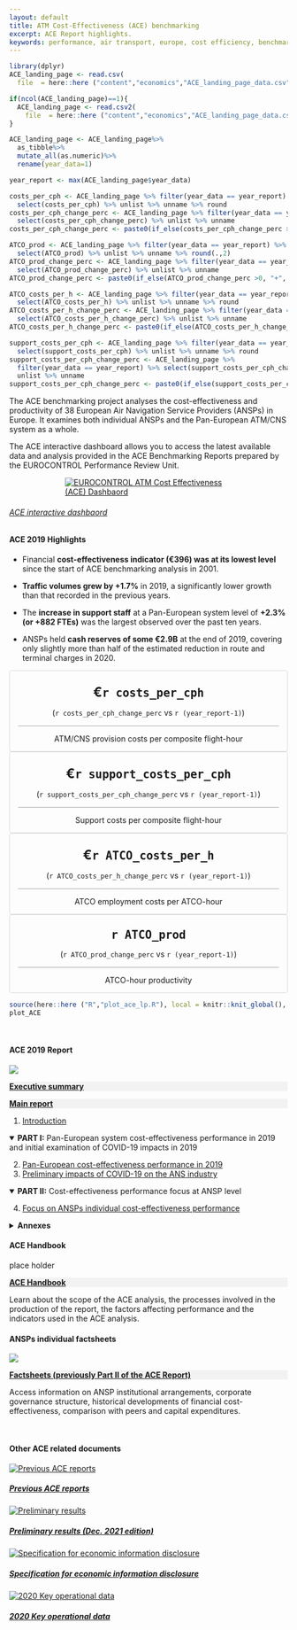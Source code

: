 ```yaml
---
layout: default
title: ATM Cost-Effectiveness (ACE) benchmarking
excerpt: ACE Report highlights.
keywords: performance, air transport, europe, cost efficiency, benchmarking
---
```



<style type="text/css">
.scorecard-box {
     <!-- margin-left: 30px;  -->
     <!-- margin-right: 30px;  -->
     padding: 0px;
     text-align: center;
     border: solid 1px #D9D9D9;
     border-radius: 4px

}


</style>

<!-- retrieve latest ACE data -->
```r
library(dplyr)
ACE_landing_page <- read.csv(
  file  = here::here ("content","economics","ACE_landing_page_data.csv")) 

if(ncol(ACE_landing_page)==1){
  ACE_landing_page <- read.csv2(
    file  = here::here ("content","economics","ACE_landing_page_data.csv")) 
}

ACE_landing_page <- ACE_landing_page%>%
  as_tibble%>%
  mutate_all(as.numeric)%>%
  rename(year_data=1)

year_report <- max(ACE_landing_page$year_data)

costs_per_cph <- ACE_landing_page %>% filter(year_data == year_report) %>%
  select(costs_per_cph) %>% unlist %>% unname %>% round
costs_per_cph_change_perc <- ACE_landing_page %>% filter(year_data == year_report) %>%
  select(costs_per_cph_change_perc) %>% unlist %>% unname 
costs_per_cph_change_perc <- paste0(if_else(costs_per_cph_change_perc >0, "+", ""), round(costs_per_cph_change_perc*100,if_else(costs_per_cph_change_perc >=1, 0, 1)),"%")

ATCO_prod <- ACE_landing_page %>% filter(year_data == year_report) %>%
  select(ATCO_prod) %>% unlist %>% unname %>% round(.,2)
ATCO_prod_change_perc <- ACE_landing_page %>% filter(year_data == year_report) %>%
  select(ATCO_prod_change_perc) %>% unlist %>% unname
ATCO_prod_change_perc <- paste0(if_else(ATCO_prod_change_perc >0, "+", ""), round(ATCO_prod_change_perc*100,if_else(ATCO_prod_change_perc >=1, 0, 1)),"%")

ATCO_costs_per_h <- ACE_landing_page %>% filter(year_data == year_report) %>%
  select(ATCO_costs_per_h) %>% unlist %>% unname %>% round
ATCO_costs_per_h_change_perc <- ACE_landing_page %>% filter(year_data == year_report) %>%
  select(ATCO_costs_per_h_change_perc) %>% unlist %>% unname
ATCO_costs_per_h_change_perc <- paste0(if_else(ATCO_costs_per_h_change_perc >0, "+", ""), round(ATCO_costs_per_h_change_perc*100,if_else(ATCO_costs_per_h_change_perc >=1, 0, 1)),"%")

support_costs_per_cph <- ACE_landing_page %>% filter(year_data == year_report) %>%
  select(support_costs_per_cph) %>% unlist %>% unname %>% round
support_costs_per_cph_change_perc <- ACE_landing_page %>%
  filter(year_data == year_report) %>% select(support_costs_per_cph_change_perc) %>%
  unlist %>% unname 
support_costs_per_cph_change_perc <- paste0(if_else(support_costs_per_cph_change_perc >0, "+", ""), round(support_costs_per_cph_change_perc*100,if_else(support_costs_per_cph_change_perc >=1, 0, 1)),"%")

```

<div class="container">
<div class="row align-items-start">
<div class="col-sm-9">
The ACE benchmarking project analyses the cost-effectiveness and productivity of 38 European Air Navigation Service Providers (ANSPs) in Europe. It examines both individual ANSPs and the Pan-European ATM/CNS system as a whole.

The ACE interactive dashboard allows you to access the latest available data and analysis provided in the ACE Benchmarking Reports prepared by the EUROCONTROL Performance Review Unit.
</div>

<div class="col-sm-3">
<div class="card border-0"><a href="https://www.eurocontrol.int/ACE/ACE-Home.html" target="_blank">
  <img class="card-img-top" src="/images/prc/ace_db.PNG" alt="EUROCONTROL ATM Cost Effectiveness (ACE) Dashbaord" style="max-height:60%; max-width:60%; display:block; margin: auto">
  <div class="card-body"><h6 class="card-title">ACE interactive dashbaord</h6></a><p class="card-text"></p>
</div></div></div>

</div></div>
#### ACE 2019 Highlights

<div class="container">
<div class="row align-items-start">
<div class="col-sm-6">
* Financial **cost-effectiveness indicator (€396) was at its lowest level** since the start of ACE benchmarking analysis in 2001.

* **Traffic volumes grew by +1.7%** in 2019, a significantly lower growth than that recorded in the previous years.
</div>
<div class="col-sm-6">
* The **increase in support staff** at a Pan-European system level of **+2.3% (or +882 FTEs)** was the largest observed over the past ten years.

* ANSPs held **cash reserves of some €2.9B** at the end of 2019, covering only slightly more than half of the estimated reduction in route and terminal charges in 2020.
</div>
</div></div>

<div class="container">
<div class="row">
<div class="col-md-6" >

<div class="d-flex justify-content-center">
<div class="col-5 scorecard-box">
<p style="font-weight: bold; font-size: 24px; margin-bottom: 0px; " >€`r costs_per_cph`</p>
<p style="border-bottom: solid 1px #A6A6A6; margin-left: 15px; margin-right: 15px; padding-bottom: 15px; " >(`r costs_per_cph_change_perc` vs `r (year_report-1)`)</p>
ATM/CNS provision costs per composite flight-hour
</div>

<div class="col-5 scorecard-box" >
<p style="font-weight: bold; font-size: 24px; margin-bottom: 0px; " >€`r support_costs_per_cph`</p>
<p style="border-bottom: solid 1px #A6A6A6; margin-left: 15px; margin-right: 15px; padding-bottom: 15px; " >(`r support_costs_per_cph_change_perc` vs `r (year_report-1)`)</p>
Support costs per composite flight-hour
</div></div>

<div class="d-flex justify-content-center">
<div class="col-5 scorecard-box" >
<p style="font-weight: bold; font-size: 24px; margin-bottom: 0px; " >€`r ATCO_costs_per_h`</p>
<p style="border-bottom: solid 1px #A6A6A6; margin-left: 15px; margin-right: 15px; padding-bottom: 15px; " >(`r ATCO_costs_per_h_change_perc` vs `r (year_report-1)`)</p>
ATCO employment costs per ATCO-hour
</div>

<div class="col-5 scorecard-box" >
<p style="font-weight: bold; font-size: 24px; margin-bottom: 0px; " >`r ATCO_prod`</p>
<p style="border-bottom: solid 1px #A6A6A6; margin-left: 15px; margin-right: 15px; padding-bottom: 15px; " >(`r ATCO_prod_change_perc` vs `r (year_report-1)`)</p>
ATCO-hour productivity
</div></div>

</div>

<div class="col-md-6" >
```r
source(here::here ("R","plot_ace_lp.R"), local = knitr::knit_global(), print.eval = TRUE)
plot_ACE
```
</div>
</div></div>

<br>

<div class="container">
<div class="row align-items-start">
<div class="col-md-6">
#### ACE 2019 Report

<div class="row align-items-start">
<div class="col-sm-2">
![](/images/eco/ace2019.png)
</div>

<div class="col-sm-10">
<div style="background-color: #F2F2F2;" >
[**Executive summary**](https://www.eurocontrol.int/ACE/ACE-Reports/ACE2019.pdf#page=13){target="_blank"}
</div>

<div style="background-color: #F2F2F2; "  >
[<i class="fas fa-download"></i>](https://www.eurocontrol.int/ACE/ACE-Reports/ACE2019.pdf){target="_blank"}
[**Main report**](https://www.eurocontrol.int/ACE/ACE-Reports/ACE2019.pdf){target="_blank"}
</div>

  1. [Introduction](https://www.eurocontrol.int/ACE/ACE-Reports/ACE2019.pdf#page=21){target="_blank"}

<details open>
<summary>**PART I:** Pan-European system cost-effectiveness performance in 2019 and initial examination of COVID-19 impacts in 2019</summary>
  2. [Pan-European cost-effectiveness performance in 2019](https://www.eurocontrol.int/ACE/ACE-Reports/ACE2019.pdf#page=31){target="_blank"}
  3. [Preliminary impacts of COVID-19 on the ANS industry](https://www.eurocontrol.int/ACE/ACE-Reports/ACE2019.pdf#page=67){target="_blank"}
</details>

<details open>
  <summary>**PART II:** Cost-effectiveness performance focus at ANSP level</summary>
  4. [Focus on ANSPs individual cost-effectiveness performance](https://www.eurocontrol.int/ACE/ACE-Reports/ACE2019.pdf#page=81){target="_blank"}
</details>

<details>
<summary>**Annexes**</summary>
  * [ANNEX 1 – Status of ANSPs 2019 Annual Reports](https://www.eurocontrol.int/ACE/ACE-Reports/ACE2019.pdf#page=163){target="_blank"}
  * [ANNEX 2 – Performance indicators used for the comparison of ANSPs](https://www.eurocontrol.int/ACE/ACE-Reports/ACE2019.pdf#page=165){target="_blank"}
  * [ANNEX 3 – ACE cost-effectiveness indicator and SES cost-efficiency](https://www.eurocontrol.int/ACE/ACE-Reports/ACE2019.pdf#page=169){target="_blank"}
  * [ANNEX 4 – Performance ratios](https://www.eurocontrol.int/ACE/ACE-Reports/ACE2019.pdf#page=171){target="_blank"}
  * [ANNEX 5 – Factors affecting performance](https://www.eurocontrol.int/ACE/ACE-Reports/ACE2019.pdf#page=173){target="_blank"}
  * [ANNEX 6 – Excgange rates, inflation rates and purchasing power parities (PPPS)](https://www.eurocontrol.int/ACE/ACE-Reports/ACE2019.pdf#page=175){target="_blank"}
  * [ANNEX 7 – Key data](https://www.eurocontrol.int/ACE/ACE-Reports/ACE2019.pdf#page=179){target="_blank"}
  * [ANNEX 8 – Performance indicators at FAB level](https://www.eurocontrol.int/ACE/ACE-Reports/ACE2019.pdf#page=187){target="_blank"}
  * [ANNEX 9 – Individual ANSP fact-sheets](https://www.eurocontrol.int/ACE/ACE-Reports/ACE2019.pdf#page=189){target="_blank"}
  * [Glossary](https://www.eurocontrol.int/ACE/ACE-Reports/ACE2019.pdf#page=229){target="_blank"}
</details>

</div>
</div>
</div>

<div class="col-md-6">
#### ACE Handbook
<div class="row align-items-start">
<div class="col-sm-2">
place holder
</div>
<div class="col-sm-10">
<div style="background-color: #F2F2F2; "  >
<a href="/library/ACE-handbook.pdf" download><i class="fas fa-download" data-toggle="tooltip" title="Download pdf"></i></a>
<a href="https://ace-methodology.netlify.app/" data-toggle="tooltip" title="Download electronic version" target="_blank">**ACE Handbook**</a>
</div>
Learn about the scope of the ACE analysis, the processes involved in the production of the report, the factors affecting performance and  the indicators used in the ACE analysis.
</div>
</div> <!-- closes secondary row -->

#### ANSPs individual factsheets
<div class="row align-items-start">
<div class="col-sm-2">
![](/images/eco/ace_partII_thmb.png)
</div>

<div class="col-sm-10">
<div style="background-color: #F2F2F2; "  >
<!-- <a href="https://www.eurocontrol.int/ACE/ACE-Reports/ACE2019.pdf" target="_blank"><i class="fas fa-download"></i></a> -->
<a href="" target="_blank">**Factsheets (previously Part II of the ACE Report)**</a>
</div>
Access information on ANSP institutional arrangements, corporate governance structure, historical developments of financial cost-effectiveness, comparison with peers and capital expenditures.
</div>
</div> <!-- closes secondary row -->
</div> <!-- closes col-md-6 -->
</div> <!-- closes main row -->
<br>

#### Other ACE related documents

<div class="card-deck">

<!-- <div class="card"><a href="https://www.eurocontrol.int/ACE/ACE-Home.html"> -->
<!--   <img class="card-img-top" src="/images/prc/ace_dashboard.jpg" alt="ACE interactive dashboard"> -->
<!--   <div class="card-body"><h5 class="card-title">ACE interactive dashboard</h5></a><p class="card-text"></p> -->
<!--   </div> -->
<!-- </div> -->

<div class="card">
<a href="/publications/prc/ace" target="_blank">
  <img class="card-img-top" src="/images/prc/ace2018.png" alt="Previous ACE reports">
  <div class="card-body"><h5 class="card-title">Previous ACE reports</h5></a><p class="card-text"></p>
  </div>
</div>

<div class="card"><a href=" https://ansperformance.eu/economics/ace/hlsr/" target="_blank">
  <img class="card-img-top" src="/images/prc/ace-prelim-results-2020.png" alt="Preliminary results">
  <div class="card-body"><h5 class="card-title">Preliminary results (Dec. 2021 edition)</h5></a><p class="card-text"></p>
  </div>
</div>

<div class="card"><a href="https://www.eurocontrol.int/ACE/Supporting-Documents/SEID3.0.pdf" target="_blank">
  <img class="card-img-top" src="/images/prc/ace_seid_3.0.jpg" alt="Specification for economic information disclosure">
  <div class="card-body"><h5 class="card-title">Specification for economic information disclosure</h5></a><p class="card-text"></p>
  </div>
</div>

<div class="card"><a href="https://www.eurocontrol.int/ACE/Supporting-Documents/SEID3.0.pdf" target="_blank">
  <img class="card-img-top" src="/images/prc/ace_key_ops_data_2020.png" alt="2020 Key operational data">
  <div class="card-body"><h5 class="card-title">2020 Key operational data</h5></a><p class="card-text"></p>
  </div>
</div>

</div> <!-- closes card deck -->

</div> <!-- closes container -->



